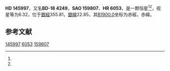 {{Starbox begin
| name = HD 145997
}}
{{Starbox observe
| epoch = [[J2000.0|J2000.0]]
| constell = {{星座名待查}}<ref name=SIMBAD>{{cite web
 | url=http://simbad.u-strasbg.fr/simbad/sim-id?Ident=HR+6053
 | title=Pulsating variable Star
 | publisher=Centre de Données astronomiques de Strasbourg
 | work=SIMBAD
 | accessdate=2012-07-13
 | archive-date=2016-03-18
 | archive-url=https://web.archive.org/web/20160318012410/http://simbad.u-strasbg.fr/simbad/sim-id?Ident=HR+6053
 | dead-url=no
 }}</ref><ref name=DATA>{{cite web
 | url=http://vizier.u-strasbg.fr/viz-bin/VizieR-5?-out.add=.&-source=5050&-corr=PK=HR&-out.max=9999&HR=6053
 | title=VizieR Detailed Page
 | accessdate=2012-07-13
 | archive-url=https://web.archive.org/web/20160305221718/http://vizier.u-strasbg.fr/viz-bin/VizieR-5?-out.add=.&-source=5050&-corr=PK=HR&-out.max=9999&HR=6053
 | archive-date=2016-03-05
 | dead-url=yes
 }}</ref>
| 星官 = 
| ra = {{RA|16|14|39.1}}<ref name=SIMBAD /><ref name=DATA />
| dec = {{DEC|-18|32|7}}<ref name=SIMBAD /><ref name=DATA />
| appmag_v = 6.32<ref name=SIMBAD /><ref name=DATA />
}}
{{Starbox character
| class = K2III<ref name=SIMBAD /><ref name=DATA />
| b-v = 1.09<ref name=SIMBAD /><ref name=DATA />
| u-b = <ref name=SIMBAD /><ref name=DATA />
| r-i = <ref name=SIMBAD /><ref name=DATA />
| variable = 
}}
{{Starbox astrometry
| radial_v = 
| prop_mo_ra = -17
| parallax = 
| p_error = 
}}
{{Starbox catalog
| names =BD-18 4249，[[SAO星表|SAO]] 159807，[[HD星表|HD]] 145997，[[HR星表|HR]] 6053}}
{{Starbox reference |Simbad=HR+6053}}
{{Starbox end}}

'''HD 145997'''，又名'''BD-18 4249'''，'''SAO 159807'''、'''HR 6053'''，是一颗恒星<ref name=SIMBAD /><ref name=DATA />，视星等为6.32，位于[[銀道座標系|銀經]]355.81，[[銀道座標系|銀緯]]22.85，其[[B1900.0|B1900.0]]坐标为赤經{{RA|16|8|52.9}}，赤緯{{DEC|-18|22.85|44}}。

== 参考文献 ==
{{reflist}}

{{star-stub}}

[[Category:HD和HDE天體|145997]]
[[Category:HR天體|6053]]
[[Category:SAO天體|159807]]